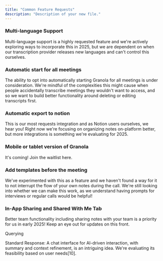 ```yaml
---
title: "Common Feature Requests"
description: "Description of your new file."
---
```


### &#xA;&#xA;Multi-language Support

Multi-language support is a highly requested feature and we're actively exploring ways to incorporate this in 2025, but we are dependent on when our transcription provider releases new languages and can't control this ourselves.&#x20;

### Automatic start for all meetings

The ability to opt into automatically starting Granola for all meetings is under consideration. We're mindful of the complexities this might cause when people accidentally transcribe meetings they wouldn't want to access, and so we want to build better functionality around deleting or editing transcripts first.&#x20;

### Automatic export to notion

This is our most requests integration and as Notion users ourselves, we hear you! Right now we're focusing on organizing notes on-platform better, but more integrations is something we're evaluating for 2025.&#x20;

### Mobile or tablet version of Granola

It's coming! Join the waitlist here.&#x20;

### **Add templates before the meeting**

We've experimented with this as a feature and we haven't found a way for it to not interrupt the flow of your own notes during the call. We're still looking into whether we can make this work, as we understand having prompts for interviews or regular calls would be helpful!

### In-App Sharing and Shared With Me Tab

Better team functionality including sharing notes with your team is a priority for us in early 2025! Keep an eye out for updates on this front.&#x20;

Querying&#x20;

Standard Response: A chat interface for AI-driven interaction, with summary and context refinement, is an intriguing idea. We're evaluating its feasibility based on user needs\[10].